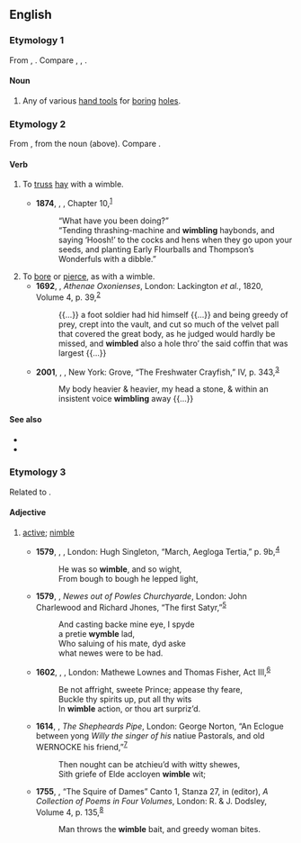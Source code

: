 ==English==

===Etymology 1===
From {{inh|en|enm|wimble}}, {{m|enm|wimbel}}. Compare {{cog|dum|wimmel}}, {{cog|gml|wimel}}, {{m|gml|wemel}}.

====Noun====
{{en-noun}}

# Any of various [[hand tool]]s for [[boring]] [[hole]]s.

===Etymology 2===
From {{inh|en|enm|wimblen}}, from the noun (above). Compare {{cog|gml|wemelen}}.

====Verb====
{{en-verb}}

# {{lb|en|transitive}} To [[truss]] [[hay]] with a wimble.
#* '''1874''', {{w|Thomas Hardy}}, ''{{w|Far from the Madding Crowd}}'', Chapter 10,<sup>[http://www.gutenberg.org/files/107/107-h/107-h.htm]</sup>
#*: “What have you been doing?”
#*: “Tending thrashing-machine and '''wimbling''' haybonds, and saying ‘Hoosh!’ to the cocks and hens when they go upon your seeds, and planting Early Flourballs and Thompson’s Wonderfuls with a dibble.”
# To [[bore]] or [[pierce]], as with a wimble.
#* '''1692''', {{w|Anthony Wood}}, ''Athenae Oxonienses'', London: Lackington ''et al.'', 1820, Volume 4, p. 39,<sup>[https://archive.org/details/b24751236_0004]</sup>
#*: {{...}} a foot soldier had hid himself {{...}} and being greedy of prey, crept into the vault, and cut so much of the velvet pall that covered the great body, as he judged would hardly be missed, and '''wimbled''' also a hole thro’ the said coffin that was largest {{...}}
#* '''2001''', {{w|Richard Flanagan}}, ''{{w|Gould's Book of Fish|Gould’s Book of Fish}}'', New York: Grove, “The Freshwater Crayfish,” IV, p. 343,<sup>[https://archive.org/details/gouldsbookoffish00flan]</sup>
#*: My body heavier & heavier, my head a stone, & within an insistent voice '''wimbling''' away {{...}}

====See also====
* {{l|en|auger}}
* {{l|en|gimlet}}

===Etymology 3===
Related to {{m|en|whim}}.

====Adjective====
{{en-adj}}

# {{lb|en|obsolete}} [[active]]; [[nimble]]
#* '''1579''', {{w|Edmund Spenser}}, ''{{w|The Shepheardes Calender}}'', London: Hugh Singleton, “March, Aegloga Tertia,” p. 9b,<sup>[http://name.umdl.umich.edu/A12782.0001.001]</sup>
#*: He was so '''wimble''', and so wight,
#*: From bough to bough he lepped light,
#* '''1579''', {{w|Edward Hake}}, ''Newes out of Powles Churchyarde'', London: John Charlewood and Richard Jhones, “The first Satyr,”<sup>[http://name.umdl.umich.edu/A02477.0001.001]</sup>
#*: And casting backe mine eye, I spyde
#*: a pretie '''wymble''' lad,
#*: Who saluing of his mate, dyd aske
#*: what newes were to be had.
#* '''1602''', {{w|John Marston (poet)|John Marston}}, ''{{w|Antonio and Mellida}}'', London: Mathewe Lownes and Thomas Fisher, Act III,<sup>[http://name.umdl.umich.edu/A07063.0001.001]</sup>
#*: Be not affright, sweete Prince; appease thy feare,
#*: Buckle thy spirits up, put all thy wits
#*: In '''wimble''' action, or thou art surpriz’d.
#* '''1614''', {{w|John Davies of Hereford|John Davies}}, ''The Shepheards Pipe'', London: George Norton, “An Eclogue between yong ''Willy the singer of his'' natiue Pastorals, and old WERNOCKE his friend,”<sup>[http://name.umdl.umich.edu/A17043.0001.001]</sup>
#*: Then nought can be atchieu’d with witty shewes,
#*: Sith griefe of Elde accloyen '''wimble''' wit;
#* '''1755''', {{w|Moses Mendes|Moses Mendez}}, “The Squire of Dames” Canto 1, Stanza 27, in {{w|Robert Dodsley}} (editor), ''A Collection of Poems in Four Volumes'', London: R. & J. Dodsley, Volume 4, p. 135,<sup>[http://name.umdl.umich.edu/004876473.0001.004]</sup>
#*: Man throws the '''wimble''' bait, and greedy woman bites.